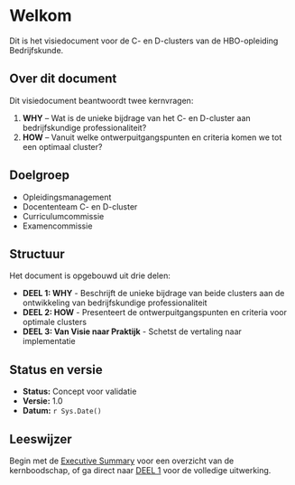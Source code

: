 # Welkom {.unnumbered}

Dit is het visiedocument voor de C- en D-clusters van de HBO-opleiding Bedrijfskunde.

## Over dit document

Dit visiedocument beantwoordt twee kernvragen:

1. **WHY** – Wat is de unieke bijdrage van het C- en D-cluster aan bedrijfskundige professionaliteit?
2. **HOW** – Vanuit welke ontwerpuitgangspunten en criteria komen we tot een optimaal cluster?

## Doelgroep

- Opleidingsmanagement
- Docententeam C- en D-cluster
- Curriculumcommissie
- Examencommissie

## Structuur

Het document is opgebouwd uit drie delen:

- **DEEL 1: WHY** - Beschrijft de unieke bijdrage van beide clusters aan de ontwikkeling van bedrijfskundige professionaliteit
- **DEEL 2: HOW** - Presenteert de ontwerpuitgangspunten en criteria voor optimale clusters
- **DEEL 3: Van Visie naar Praktijk** - Schetst de vertaling naar implementatie

## Status en versie

- **Status:** Concept voor validatie
- **Versie:** 1.0
- **Datum:** `r Sys.Date()`

## Leeswijzer

Begin met de [Executive Summary](executive-summary.qmd) voor een overzicht van de kernboodschap, of ga direct naar [DEEL 1](part1/01-inleiding-transitiefase.qmd) voor de volledige uitwerking.
